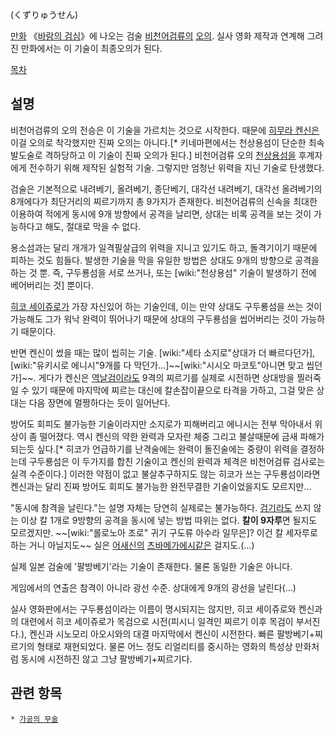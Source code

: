 {{{+1 九頭龍閃}}} (くずりゅうせん)

[[만화]] 《[[바람의 검심]]》에 나오는 검술 [[비천어검류]]의 [[오의]].
실사 영화 제작과 연계해 그려진 만화에서는 이 기술이 최종오의가 된다. 

[[목차]]
== 설명 ==
비천어검류의 오의 전승은 이 기술을 가르치는 것으로 시작한다. 때문에 [[히무라 켄신]]은 이걸 오의로 착각했지만 진짜 오의는 아니다.[* 키네마편에서는 천상용섬이 단순한 최속 발도술로 격하당하고 이 기술이 진짜 오의가 된다.] 비천어검류 오의 [[천상용섬]]을 후계자에게 전수하기 위해 제작된 실험적 기술. 그렇지만 엄청난 위력을 지닌 기술로 탄생했다. 

검술은 기본적으로 내려베기, 올려베기, 종단베기, 대각선 내려베기, 대각선 올려베기의 8개에다가 최단거리의 찌르기까지 총 9가지가 존재한다. 비천어검류의 신속을 최대한 이용하여 적에게 동시에 9개 방향에서 공격을 날리면, 상대는 비록 공격을 보는 것이 가능하다고 해도, 절대로 막을 수 없다.

용소섬과는 달리 개개가 일격필살급의 위력을 지니고 있기도 하고, 돌격기이기 때문에 피하는 것도 힘들다. 발생한 기술을 막을 유일한 방법은 상대도 9개의 방향으로 공격을 하는 것 뿐. 즉, 구두룡섬을 서로 쓰거나, 또는 [wiki:"천상용섬" 기술이 발생하기 전에 베어버리는 것] 뿐이다.

[[히코 세이쥬로]]가 가장 자신있어 하는 기술인데, 이는 만약 상대도 구두룡섬을 쓰는 것이 가능해도 그가 워낙 완력이 뛰어나기 때문에 상대의 구두룡섬을 씹어버리는 것이 가능하기 때문이다. 

반면 켄신이 썼을 때는 많이 씹히는 기술. [wiki:"세타 소지로"상대가 더 빠르다던가], [wiki:"유키시로 에니시"9개를 다 막던가…]~~[wiki:"시시오 마코토"아니면 맞고 씹던가]~~. 게다가 켄신은 [[역날검]]이라도 9격의 찌르기를 실제로 시전하면 상대방을 찔러죽일 수 있기 때문에 마지막에 찌르는 대신에 칼손잡이끝으로 타격을 가하고, 그걸 맞은 상대는 다음 장면에 멀쩡하다는 듯이 일어난다.

방어도 회피도 불가능한 기술이라지만 소지로가 피해버리고 에니시는 전부 막아내서 위상이 좀 떨어졌다. 역시 켄신의 약한 완력과 모자란 체중 그리고 불살때문에 금새 파해가 되는듯 싶다.[* 히코가 언급하기를 난격술에는 완력이 돌진술에는 중량이 위력을 결정하는데 구두룡섬은 이 두가지를 합친 기술이고 켄신의 완력과 체격은 비천어검류 검사로는 실격 수준이다.] 이러한 약점이 없고 불살추구하지도 않는 히코가 쓰는 구두룡섬이라면 켄신과는 달리 진짜 방어도 회피도 불가능한 완전무결한 기술이었을지도 모르지만...
 
"동시에 참격을 날린다."는 설명 자체는 당연히 실제로는 불가능하다. [[검기]]라도 쓰지 않는 이상 칼 1개로 9방향의 공격을 동시에 넣는 방법 따위는 없다. '''칼이 9자루'''면 될지도 모르겠지만. ~~[wiki:"롤로노아 조로" 귀기 구도류 아수라 일무은]? 이건 칼 세자루로 하는 거니 아닐지도~~ 실은 [[어새신]]의 [[츠바메가에시]]같은 걸지도.(…)

실제 일본 검술에 '팔방베기'라는 기술이 존재한다. 물론 동일한 기술은 아니다.

게임에서의 연출은 참격이 아니라 광선 수준. 상대에게 9개의 광선을 날린다(...)

실사 영화판에서는 구두룡섬이라는 이름이 명시되지는 않지만, 히코 세이쥬로와 켄신과의 대련에서 히코 세이쥬로가 목검으로 시전(피시니 일격인 찌르기 이후 목검이 부서진다.), 켄신과 시노모리 아오시와의 대결 마지막에서 켄신이 시전한다. 빠른 팔방베기+찌르기의 형태로 재현되었다. 물론 어느 정도 리얼리티를 중시하는 영화의 특성상 만화처럼 동시에 시전하진 않고 그냥 팔방베기+찌르기다.

== 관련 항목 ==
 * [[가공의 무술]]
